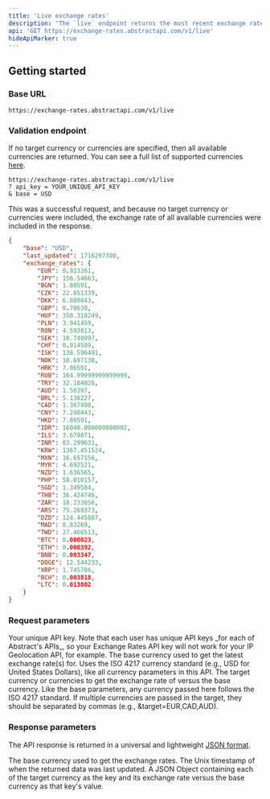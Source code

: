 ```yaml
---
title: 'Live exchange rates'
description: "The `live` endpoint returns the most recent exchange rates for a given set of currencies. The base currency is the currency you're converting from, while the target currency or currencies are what you're converting to."
api: 'GET https://exchange-rates.abstractapi.com/v1/live'
hideApiMarker: true
---
```


## Getting started

### Base URL

```
https://exchange-rates.abstractapi.com/v1/live
```

### Validation endpoint

If no target currency or currencies are specified, then all available currencies are returned. You can see a full list of supported currencies [here](getting-started).

```
https://exchange-rates.abstractapi.com/v1/live
? api_key = YOUR_UNIQUE_API_KEY
& base = USD
```

This was a successful request, and because no target currency or currencies were included, the exchange rate of all available currencies were included in the response.

<ResponseExample>

```json
{
    "base": "USD",
    "last_updated": 1716297300,
    "exchange_rates": {
        "EUR": 0.923361,
        "JPY": 156.54663,
        "BGN": 1.80591,
        "CZK": 22.851339,
        "DKK": 6.889843,
        "GBP": 0.78638,
        "HUF": 358.310249,
        "PLN": 3.941459,
        "RON": 4.593813,
        "SEK": 10.740997,
        "CHF": 0.914589,
        "ISK": 138.596491,
        "NOK": 10.697138,
        "HRK": 7.06591,
        "RUB": 104.99999999999999,
        "TRY": 32.184026,
        "AUD": 1.50397,
        "BRL": 5.138227,
        "CAD": 1.367498,
        "CNY": 7.240443,
        "HKD": 7.80591,
        "IDR": 16040.000000000002,
        "ILS": 3.679871,
        "INR": 83.299631,
        "KRW": 1367.451524,
        "MXN": 16.657156,
        "MYR": 4.692521,
        "NZD": 1.636565,
        "PHP": 58.010157,
        "SGD": 1.349584,
        "THB": 36.424746,
        "ZAR": 18.233056,
        "ARS": 75.269373,
        "DZD": 124.445887,
        "MAD": 8.83269,
        "TWD": 27.466513,
        "BTC": 0.000023,
        "ETH": 0.000392,
        "BNB": 0.003347,
        "DOGE": 12.544233,
        "XRP": 1.745786,
        "BCH": 0.003818,
        "LTC": 0.013802
    }
}
```

</ResponseExample>

### Request parameters

<ParamField query="api_key" type="String" required>
  Your unique API key. Note that each user has unique API keys _for each of
  Abstract's APIs_, so your Exchange Rates API key will not work for your IP
  Geolocation API, for example.
</ParamField>

<ParamField query="base" type="String" required>
  The base currency used to get the latest exchange rate(s) for. Uses the ISO 4217 currency standard (e.g., USD for United States Dollars), like all currency parameters in this API.
</ParamField>

<ParamField query="target" type="String">
  The target currency or currencies to get the exchange rate of versus the base currency. Like the base parameters, any currency passed here follows the ISO 4217 standard. If multiple currencies are passed in the target, they should be separated by commas (e.g., &target=EUR,CAD,AUD).
</ParamField>

### Response parameters

The API response is returned in a universal and lightweight [JSON format](https://www.json.org/json-en.html).

<ResponseField name="base" type="String">
  The base currency used to get the exchange rates.
</ResponseField>

<ResponseField name="last_updated" type="Integer">
  The Unix timestamp of when the returned data was last updated.
</ResponseField>

<ResponseField name="exchange_rates" type="Object">
  A JSON Object containing each of the target currency as the key and its exchange rate versus the base currency as that key's value.
</ResponseField>
